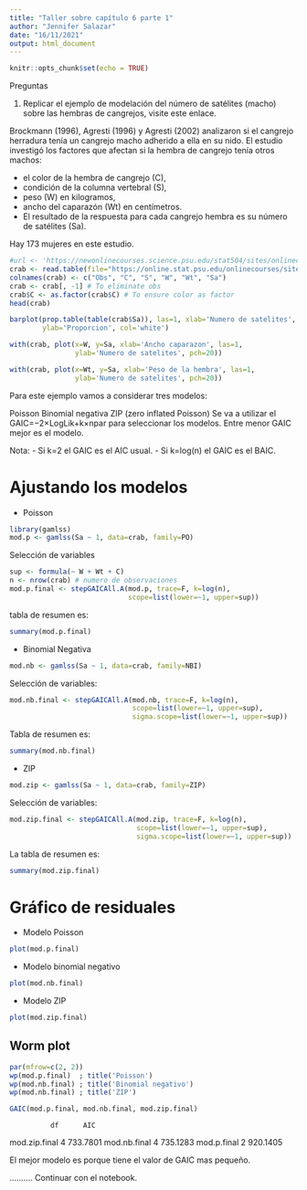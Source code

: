 ```yaml
---
title: "Taller sobre capítulo 6 parte 1"
author: "Jennifer Salazar"
date: "16/11/2021"
output: html_document
---
```


```r
knitr::opts_chunk$set(echo = TRUE)
```

Preguntas

1. Replicar el ejemplo de modelación del número de satélites (macho) sobre las hembras de cangrejos, visite este enlace.


Brockmann (1996), Agresti (1996) y Agresti (2002) analizaron si el cangrejo herradura tenía un cangrejo macho adherido a ella en su nido. El estudio investigó los factores que afectan si la hembra de cangrejo tenía otros machos:

* el color de la hembra de cangrejo (C),
* condición de la columna vertebral (S),
* peso (W) en kilogramos,
* ancho del caparazón (Wt) en centímetros.
* El resultado de la respuesta para cada cangrejo hembra es su número de satélites (Sa).


Hay 173 mujeres en este estudio.


```r
#url <- 'https://newonlinecourses.science.psu.edu/stat504/sites/onlinecourses.science.psu.edu.stat504/files/lesson07/crab/index.txt'
crab <- read.table(file="https://online.stat.psu.edu/onlinecourses/sites/stat504/files/lesson07/crab.txt")
colnames(crab) <- c("Obs", "C", "S", "W", "Wt", "Sa")
crab <- crab[, -1] # To eliminate obs
crab$C <- as.factor(crab$C) # To ensure color as factor
head(crab)
```



```r
barplot(prop.table(table(crab$Sa)), las=1, xlab='Numero de satelites',
        ylab='Proporcion', col='white')
```





```r
with(crab, plot(x=W, y=Sa, xlab='Ancho caparazon', las=1,
                ylab='Numero de satelites', pch=20))
```


```r
with(crab, plot(x=Wt, y=Sa, xlab='Peso de la hembra', las=1,
                ylab='Numero de satelites', pch=20))
```


Para este ejemplo vamos a considerar tres modelos:

Poisson
Binomial negativa
ZIP (zero inflated Poisson)
Se va a utilizar el GAIC=−2×LogLik+k×npar para seleccionar los modelos. Entre menor GAIC mejor es el modelo.

Nota:
- Si k=2 el GAIC es el AIC usual.
- Si k=log(n) el GAIC es el BAIC.


# Ajustando los modelos

* Poisson


```r
library(gamlss)
mod.p <- gamlss(Sa ~ 1, data=crab, family=PO)
```

Selección de variables


```r
sup <- formula(~ W + Wt + C)
n <- nrow(crab) # numero de observaciones
mod.p.final <- stepGAICAll.A(mod.p, trace=F, k=log(n),
                             scope=list(lower=~1, upper=sup))
```

tabla de resumen es:


```r
summary(mod.p.final)
```


* Binomial Negativa

```r
mod.nb <- gamlss(Sa ~ 1, data=crab, family=NBI)
```

Selección de variables:

```r
mod.nb.final <- stepGAICAll.A(mod.nb, trace=F, k=log(n),
                              scope=list(lower=~1, upper=sup),
                              sigma.scope=list(lower=~1, upper=sup))
```

Tabla de resumen es:


```r
summary(mod.nb.final)
```

* ZIP


```r
mod.zip <- gamlss(Sa ~ 1, data=crab, family=ZIP)
```

Selección de variables:

```r
mod.zip.final <- stepGAICAll.A(mod.zip, trace=F, k=log(n),
                               scope=list(lower=~1, upper=sup),
                               sigma.scope=list(lower=~1, upper=sup))
```


La tabla de resumen es:

```r
summary(mod.zip.final)
```



# Gráfico de residuales


* Modelo Poisson

```r
plot(mod.p.final)
```


* Modelo binomial negativo

```r
plot(mod.nb.final)
```

* Modelo ZIP


```r
plot(mod.zip.final)
```

## Worm plot


```r
par(mfrow=c(2, 2))
wp(mod.p.final)  ; title('Poisson')
wp(mod.nb.final) ; title('Binomial negativo')
wp(mod.nb.final) ; title('ZIP')
```

```r
GAIC(mod.p.final, mod.nb.final, mod.zip.final)
```

              df      AIC
mod.zip.final  4 733.7801
mod.nb.final   4 735.1283
mod.p.final    2 920.1405


El mejor modelo es porque tiene el valor de GAIC mas pequeño.


.......... Continuar con el notebook.








